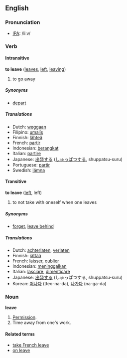 ==English==
=== Pronunciation ===
*[[w:IPA|IPA]]: /liːv/

=== Verb ===
====Intransitive====
'''to leave''' ([[leaves]], [[left]], [[leaving]])

# to [[go away]]

===== Synonyms =====
*[[depart]]

===== Translations =====
*Dutch: [[weggaan]]
*Filipino: [[umalís]]
*Finnish: [[lähteä]]
*French: [[partir]]
*Indonesian: [[berangkat]]
*Italian: [[partire]]
*Japanese: [[出発]]する ([[しゅっぱつ]]する, shuppatsu-suru)
*Portuguese: [[partir]]
*Swedish: [[lämna]]

==== Transitive ====
'''to leave''' ([[left]], left)

# to not take with oneself when one leaves

=====Synonyms=====
*[[forget]], [[leave behind]]

=====Translations=====
*Dutch: [[achterlaten]], [[verlaten]]
*Finnish: [[jättää]]
*French: [[laisser]], [[oublier]]
*Indonesian: [[tinggal|meninggalkan]]
*Italian: [[lasciare]], [[dimenticare]]
*Japanese: [[出発]]する (しゅっぱつする, shuppatsu-suru)
*Korean: [[떠나다]] (tteo-na-da), [[나가다]] (na-ga-da)

===Noun===
'''leave'''

#[[Permission]].
#Time away from one's work.

====Related terms====
*[[take French leave]]
*[[on leave]]